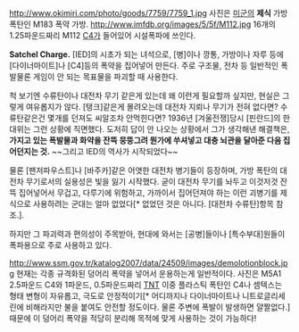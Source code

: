http://www.okimiri.com/photo/goods/7759/7759_1.jpg
사진은 [[미군]]의 '''제식''' 가방폭탄인 M183 폭약 가방.
http://www.imfdb.org/images/5/5f/M112.jpg
16개의 1.25파운드짜리 M112 [[C4]]가 들어있어 시설폭파에 쓰인다.

'''Satchel Charge.''' [IED]의 시초가 되는 녀석으로, [병]이나 깡통, 가방이나 자루 등에 [다이너마이트]나 [C4]등의 폭약을 집어넣어 만든다. 주로 구조물, 전차 등 일반적인 폭발물론 게임이 안 되는 목표물을 파괴할 때 사용한다.

척 보기엔 수류탄이나 대전차 무기 같은게 있는데 왜 이런게 필요할까 싶지만, 현실은 그렇게 여유롭지가 않다. [탱크]같은게 몰려오는데 대전차 지뢰나 무기가 전혀 없다면? 수류탄같은건 몇개를 던져도 씨알조차 안먹힌다면? 1936년 [겨울전쟁]당시 [핀란드]의 한 대위는 그런 상황에 직면했다. 도저히 답이 안 나오는 상황에서 그가 생각해낸 해결책은, '''가지고 있는 폭발물과 화약을 잔뜩 뭉뚱그려 뭔가에 쑤셔넣고 대충 뇌관을 달아준 다음 집어던지는 것.''' ~~그리고 IED의 역사가 시작되었다~~

물론 [팬저파우스트]나 [바주카]같은 어엿한 대전차 병기들이 등장하며, 가방 폭탄의 대전차 무기로서의 실용성은 빛을 잃기 시작했다. 굳이 대전차 무기를 놔두고 이것저것 잔뜩 집어넣어서 무겁고, 다루기에 위험하고, 가까이서 집어던져야 하는 이런 괴병기를 제식으로 사용하려는 군대는 얼마 없었다[* 없었던 것은 아니다. [대전차 수류탄]항목 참조.].

하지만 그 파괴력과 편의성이 주목받아, 현대에 와서는 [공병]들이나 [특수부대]원들이 폭파용으로 주로 사용하고 있다.

http://www.ssm.gov.tr/katalog2007/data/24509/images/demolotionblock.jpg
현재는 각종 규격화된 덩어리 폭약을 넣어서 운용하는게 일반적이다. 사진은 M5A1 2.5파운드 C4와 1파운드, 0.5파운드짜리 [[TNT]]
이중 플라스틱 폭탄인 C4나 셈텍스는 형태 변형이 자유롭고, 극도로 안정적이기[* 어디까지나 다이너마이트나 니트로글리세린에 비해라지만 불을 붙여도 안전할 정도이다. 물론 주변에 폭발이 발생하면 얄짤없다.]때문에 이 덩어리 폭약을 적당히 분리해 목적에 맞게 사용하는 것이 가능하다!
